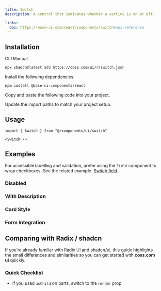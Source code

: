 ```yaml
---
title: Switch
description: A control that indicates whether a setting is on or off.

links:
  doc: https://base-ui.com/react/components/switch#api-reference
---
```


<ComponentPreview name="switch-demo" />

## Installation

<CodeTabs>

<TabsList>
  <TabsTab value="cli">CLI</TabsTab>
  <TabsTab value="manual">Manual</TabsTab>
</TabsList>
<TabsPanel value="cli">

```bash
npx shadcn@latest add https://coss.com/ui/r/switch.json
```

</TabsPanel>

<TabsPanel value="manual">

<Steps>

<Step>Install the following dependencies:</Step>

```bash
npm install @base-ui-components/react
```

<Step>Copy and paste the following code into your project.</Step>

<ComponentSource name="switch" title="components/ui/switch.tsx" />

<Step>Update the import paths to match your project setup.</Step>

</Steps>

</TabsPanel>

</CodeTabs>

## Usage

```tsx
import { Switch } from "@/components/ui/switch"
```

```tsx
<Switch />
```

## Examples

For accessible labelling and validation, prefer using the `Field` component to wrap checkboxes. See the related example: [Switch field](/ui/docs/components/field#switch-field).

### Disabled

<ComponentPreview name="switch-disabled" />

### With Description

<ComponentPreview name="switch-with-description" />

### Card Style

<ComponentPreview name="switch-card" />

### Form Integration

<ComponentPreview name="switch-form" />

## Comparing with Radix / shadcn

If you’re already familiar with Radix UI and shadcn/ui, this guide highlights the small differences and similarities so you can get started with **coss.com ui** quickly.

### Quick Checklist

- If you used `asChild` on parts, switch to the `render` prop
